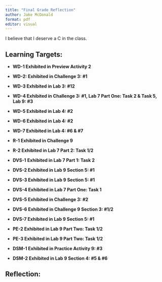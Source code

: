 ```yaml
---
title: "Final Grade Reflection"
author: Jake McDonald
format: pdf
editor: visual
---
```


I believe that I deserve a C in the class.

## Learning Targets:

-   **WD-1 Exhibited in Preview Activity 2**

-   **WD-2: Exhibited in Challenge 3: #1**

-   **WD-3 Exhibited in Lab 3: #12**

-   **WD-4 Exhibited in Challenge 3: #1, Lab 7 Part One: Task 2 & Task 5, Lab 9: #3**

-   **WD-5 Exhibited in Lab 4: #2**

-   **WD-6 Exhibited in Lab 4: #2**

-   **WD-7 Exhibited in Lab 4: #6 & #7**

-   **R-1 Exhibited in Challenge 9**

-   **R-2 Exhibited in Lab 7 Part 2: Task 1/2**

-   **DVS-1** **Exhibited in Lab 7 Part 1: Task 2**

-   **DVS-2 Exhibited in Lab 9 Section 5: #1**

-   **DVS-3 Exhibited in Lab 9 Section 5: #1**

-   **DVS-4 Exhibited in Lab 7 Part One: Task 1**

-   **DVS-5 Exhibited in Challenge 3: #2**

-   **DVS-6 Exhibited in Challenge 9 Section 3: #1/2**

-   **DVS-7 Exhibited in Lab 9 Section 5: #1**

-   **PE-2 Exhibited in Lab 9 Part Two: Task 1/2**

-   **PE-3 Exhibited in Lab 9 Part Two: Task 1/2**

-   **DSM-1 Exhibited in Practice Activity 9: #3**

-   **DSM-2 Exhibited in Lab 9 Section 4: #5 & #6**

## **Reflection:** 

